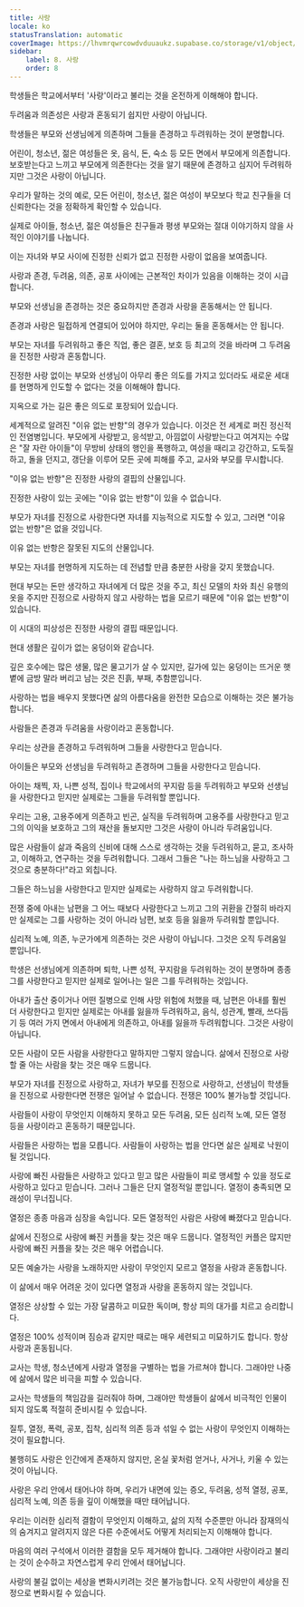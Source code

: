 ```yaml
---
title: 사랑
locale: ko
statusTranslation: automatic
coverImage: https://lhvmrqwrcowdvduuaukz.supabase.co/storage/v1/object/public/strapi-uploads/small_cover-educacion-fundamental.webp-2d51a7828a2b1309555be27f7e2a61a0.webp
sidebar:
    label: 8. 사랑
    order: 8
---
```

학생들은 학교에서부터 '사랑'이라고 불리는 것을 온전하게 이해해야 합니다.

두려움과 의존성은 사랑과 혼동되기 쉽지만 사랑이 아닙니다.

학생들은 부모와 선생님에게 의존하며 그들을 존경하고 두려워하는 것이 분명합니다.

어린이, 청소년, 젊은 여성들은 옷, 음식, 돈, 숙소 등 모든 면에서 부모에게 의존합니다. 보호받는다고 느끼고 부모에게 의존한다는 것을 알기 때문에 존경하고 심지어 두려워하지만 그것은 사랑이 아닙니다.

우리가 말하는 것의 예로, 모든 어린이, 청소년, 젊은 여성이 부모보다 학교 친구들을 더 신뢰한다는 것을 정확하게 확인할 수 있습니다.

실제로 아이들, 청소년, 젊은 여성들은 친구들과 평생 부모와는 절대 이야기하지 않을 사적인 이야기를 나눕니다.

이는 자녀와 부모 사이에 진정한 신뢰가 없고 진정한 사랑이 없음을 보여줍니다.

사랑과 존경, 두려움, 의존, 공포 사이에는 근본적인 차이가 있음을 이해하는 것이 시급합니다.

부모와 선생님을 존경하는 것은 중요하지만 존경과 사랑을 혼동해서는 안 됩니다.

존경과 사랑은 밀접하게 연결되어 있어야 하지만, 우리는 둘을 혼동해서는 안 됩니다.

부모는 자녀를 두려워하고 좋은 직업, 좋은 결혼, 보호 등 최고의 것을 바라며 그 두려움을 진정한 사랑과 혼동합니다.

진정한 사랑 없이는 부모와 선생님이 아무리 좋은 의도를 가지고 있더라도 새로운 세대를 현명하게 인도할 수 없다는 것을 이해해야 합니다.

지옥으로 가는 길은 좋은 의도로 포장되어 있습니다.

세계적으로 알려진 "이유 없는 반항"의 경우가 있습니다. 이것은 전 세계로 퍼진 정신적인 전염병입니다. 부모에게 사랑받고, 응석받고, 아낌없이 사랑받는다고 여겨지는 수많은 "잘 자란 아이들"이 무방비 상태의 행인을 폭행하고, 여성을 때리고 강간하고, 도둑질하고, 돌을 던지고, 갱단을 이루어 모든 곳에 피해를 주고, 교사와 부모를 무시합니다.

"이유 없는 반항"은 진정한 사랑의 결핍의 산물입니다.

진정한 사랑이 있는 곳에는 "이유 없는 반항"이 있을 수 없습니다.

부모가 자녀를 진정으로 사랑한다면 자녀를 지능적으로 지도할 수 있고, 그러면 "이유 없는 반항"은 없을 것입니다.

이유 없는 반항은 잘못된 지도의 산물입니다.

부모는 자녀를 현명하게 지도하는 데 전념할 만큼 충분한 사랑을 갖지 못했습니다.

현대 부모는 돈만 생각하고 자녀에게 더 많은 것을 주고, 최신 모델의 차와 최신 유행의 옷을 주지만 진정으로 사랑하지 않고 사랑하는 법을 모르기 때문에 "이유 없는 반항"이 있습니다.

이 시대의 피상성은 진정한 사랑의 결핍 때문입니다.

현대 생활은 깊이가 없는 웅덩이와 같습니다.

깊은 호수에는 많은 생물, 많은 물고기가 살 수 있지만, 길가에 있는 웅덩이는 뜨거운 햇볕에 금방 말라 버리고 남는 것은 진흙, 부패, 추함뿐입니다.

사랑하는 법을 배우지 못했다면 삶의 아름다움을 완전한 모습으로 이해하는 것은 불가능합니다.

사람들은 존경과 두려움을 사랑이라고 혼동합니다.

우리는 상관을 존경하고 두려워하며 그들을 사랑한다고 믿습니다.

아이들은 부모와 선생님을 두려워하고 존경하며 그들을 사랑한다고 믿습니다.

아이는 채찍, 자, 나쁜 성적, 집이나 학교에서의 꾸지람 등을 두려워하고 부모와 선생님을 사랑한다고 믿지만 실제로는 그들을 두려워할 뿐입니다.

우리는 고용, 고용주에게 의존하고 빈곤, 실직을 두려워하며 고용주를 사랑한다고 믿고 그의 이익을 보호하고 그의 재산을 돌보지만 그것은 사랑이 아니라 두려움입니다.

많은 사람들이 삶과 죽음의 신비에 대해 스스로 생각하는 것을 두려워하고, 묻고, 조사하고, 이해하고, 연구하는 것을 두려워합니다. 그래서 그들은 "나는 하느님을 사랑하고 그것으로 충분하다!"라고 외칩니다.

그들은 하느님을 사랑한다고 믿지만 실제로는 사랑하지 않고 두려워합니다.

전쟁 중에 아내는 남편을 그 어느 때보다 사랑한다고 느끼고 그의 귀환을 간절히 바라지만 실제로는 그를 사랑하는 것이 아니라 남편, 보호 등을 잃을까 두려워할 뿐입니다.

심리적 노예, 의존, 누군가에게 의존하는 것은 사랑이 아닙니다. 그것은 오직 두려움일 뿐입니다.

학생은 선생님에게 의존하며 퇴학, 나쁜 성적, 꾸지람을 두려워하는 것이 분명하며 종종 그를 사랑한다고 믿지만 실제로 일어나는 일은 그를 두려워하는 것입니다.

아내가 출산 중이거나 어떤 질병으로 인해 사망 위험에 처했을 때, 남편은 아내를 훨씬 더 사랑한다고 믿지만 실제로는 아내를 잃을까 두려워하고, 음식, 성관계, 빨래, 쓰다듬기 등 여러 가지 면에서 아내에게 의존하고, 아내를 잃을까 두려워합니다. 그것은 사랑이 아닙니다.

모든 사람이 모든 사람을 사랑한다고 말하지만 그렇지 않습니다. 삶에서 진정으로 사랑할 줄 아는 사람을 찾는 것은 매우 드뭅니다.

부모가 자녀를 진정으로 사랑하고, 자녀가 부모를 진정으로 사랑하고, 선생님이 학생들을 진정으로 사랑한다면 전쟁은 일어날 수 없습니다. 전쟁은 100% 불가능할 것입니다.

사람들이 사랑이 무엇인지 이해하지 못하고 모든 두려움, 모든 심리적 노예, 모든 열정 등을 사랑이라고 혼동하기 때문입니다.

사람들은 사랑하는 법을 모릅니다. 사람들이 사랑하는 법을 안다면 삶은 실제로 낙원이 될 것입니다.

사랑에 빠진 사람들은 사랑하고 있다고 믿고 많은 사람들이 피로 맹세할 수 있을 정도로 사랑하고 있다고 믿습니다. 그러나 그들은 단지 열정적일 뿐입니다. 열정이 충족되면 모래성이 무너집니다.

열정은 종종 마음과 심장을 속입니다. 모든 열정적인 사람은 사랑에 빠졌다고 믿습니다.

삶에서 진정으로 사랑에 빠진 커플을 찾는 것은 매우 드뭅니다. 열정적인 커플은 많지만 사랑에 빠진 커플을 찾는 것은 매우 어렵습니다.

모든 예술가는 사랑을 노래하지만 사랑이 무엇인지 모르고 열정을 사랑과 혼동합니다.

이 삶에서 매우 어려운 것이 있다면 열정과 사랑을 혼동하지 않는 것입니다.

열정은 상상할 수 있는 가장 달콤하고 미묘한 독이며, 항상 피의 대가를 치르고 승리합니다.

열정은 100% 성적이며 짐승과 같지만 때로는 매우 세련되고 미묘하기도 합니다. 항상 사랑과 혼동됩니다.

교사는 학생, 청소년에게 사랑과 열정을 구별하는 법을 가르쳐야 합니다. 그래야만 나중에 삶에서 많은 비극을 피할 수 있습니다.

교사는 학생들의 책임감을 길러줘야 하며, 그래야만 학생들이 삶에서 비극적인 인물이 되지 않도록 적절히 준비시킬 수 있습니다.

질투, 열정, 폭력, 공포, 집착, 심리적 의존 등과 섞일 수 없는 사랑이 무엇인지 이해하는 것이 필요합니다.

불행히도 사랑은 인간에게 존재하지 않지만, 온실 꽃처럼 얻거나, 사거나, 키울 수 있는 것이 아닙니다.

사랑은 우리 안에서 태어나야 하며, 우리가 내면에 있는 증오, 두려움, 성적 열정, 공포, 심리적 노예, 의존 등을 깊이 이해했을 때만 태어납니다.

우리는 이러한 심리적 결함이 무엇인지 이해하고, 삶의 지적 수준뿐만 아니라 잠재의식의 숨겨지고 알려지지 않은 다른 수준에서도 어떻게 처리되는지 이해해야 합니다.

마음의 여러 구석에서 이러한 결함을 모두 제거해야 합니다. 그래야만 사랑이라고 불리는 것이 순수하고 자연스럽게 우리 안에서 태어납니다.

사랑의 불길 없이는 세상을 변화시키려는 것은 불가능합니다. 오직 사랑만이 세상을 진정으로 변화시킬 수 있습니다.

